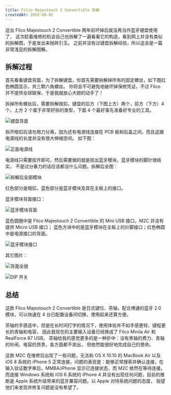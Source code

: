 ```yaml
---
title: Filco Majestouch 2 Convertible 拆解
createdAt: 2015-09-02
---
```


这台 Filco Majestouch 2 Convertible 两年前坏掉后就没再当作蓝牙键盘使用了，
这次趁着维修的机会自己也拆解了一遍看看它的构造，看到网上并没有类似的拆解图，于是发出来抛砖引玉。
之前并没有过键盘拆解经验，所以这会是一篇非常浅显的拆解图解。

## 拆解过程

首先看看键盘背面，为了拆解键盘，你首先需要拆解掉所有的固定螺丝，如下图红色椭圆显示，共三颗六角螺丝。
你将会不可避免地破坏掉保修凭证，不过 Filco 并不提供全球联保，于是我就放心大胆的动手了！

拆掉所有螺丝后，需要拆解按扣，键盘的后方（下图上方）两个，前方（下方）4 个，上方 2
个属于非常好拆的类型，下面 4 个最好事先准备好专业的工具。

![键盘背面](/images/keyboards/m2c-back.jpg)

拆开暗扣后请勿用力分离，因为还有电源线连接在 PCB 板和后盖之间，而且这跟电源线的长度并没有很大伸缩空间。
如下图：

![正面电源线](/images/keyboards/m2c-front.jpg)

电源线只需要拔开即可。然后需要做的就是拔出蓝牙模块，蓝牙模块的脚针很结实，
不是过分暴力的话应该都没什么问题。拆解后全图：

![拆解后全部模块](/images/keyboards/m2c-full.jpg)

红色部分是暗扣，蓝色部分是蓝牙模块及其在主板上的接口。

蓝牙模块背面接口：

![蓝牙模块背面](/images/keyboards/m2c-main-chip.jpg)

蓝色圆圈中是 Filco Majestouch 2 Convertible 的 Mini USB 接口，M2C 并没有提供 Micro USB 接口；
蓝色方块中的是蓝牙模块在主板上的针脚接口；红色椭圆中是电源接口的背面。

![蓝牙模块接口](/images/keyboards/m2c-interface.jpg)

其它图片：

![背面全貌](/images/keyboards/m2c-full-back.jpg)

![DIP 开关](/images/keyboards/m2c-dip.jpg)

## 总结

这款 Filco Majestouch 2 Convertible 是日式键位、茶轴，配合博通的蓝牙 2.0 模块，可以快速在
4 台已配置设备间切换，使用起来还算方便。

茶轴的手感适中，但是在长时间打字的情况下，使用体验并不如手感更轻、键程更长的青轴和电容，
因此我现在的主要输入设备已经换成了 Filco Minila Air 和 RealForce 87 USB。
茶轴给我的感觉更多的是一种折中：没有黑轴的费力、青轴的吵闹、电容的昂贵，各方面都不突出，
但依然能很好地完成自己的使命。

这款 M2C 在维修后出现了一些问题，无法和 OS X 10.10 的 MacBook Air 以及 iOS 8 系统的 iPhone 5
正常连接，问题的表现是：能够正常搜索并确认连接，在输入验证数字串后，MMBA/iPhone
显示已连接状态，而 M2C 依然在等待连接。而连接 Windows 系统和 iOS 6 系统的 iPhone 4
并没有出现任何问题，目前的推断是 Apple 系统升级带来的蓝牙兼容问题。以 Apple 对待系统问题的态度，
指望他们来发现并修复问题是没有希望了。
